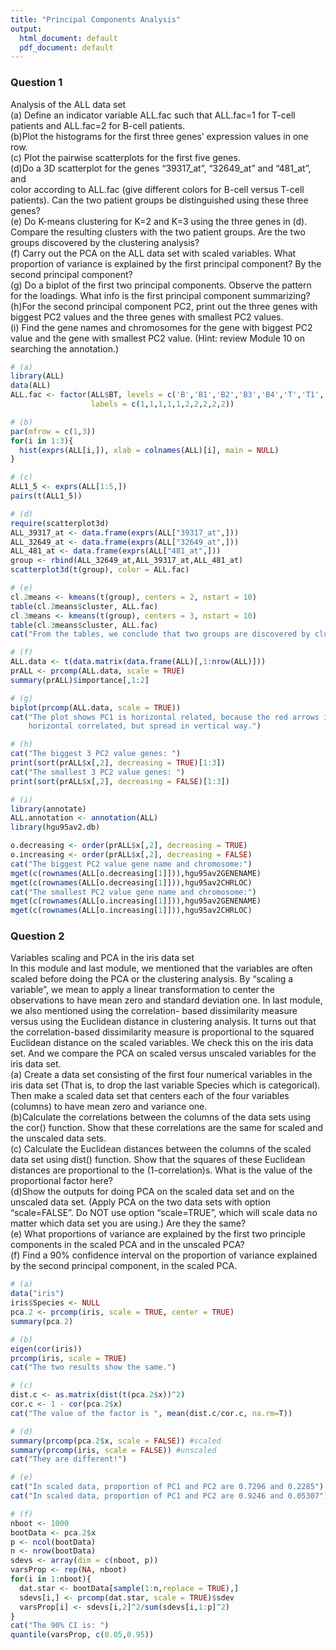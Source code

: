 ```yaml
---
title: "Principal Components Analysis"
output:
  html_document: default
  pdf_document: default
---
```


### Question 1
Analysis of the ALL data set\
(a) Define an indicator variable ALL.fac such that ALL.fac=1 for T-cell patients
and ALL.fac=2 for B-cell patients.\
(b)Plot the histograms for the first three genes’ expression values in one row.\
(c) Plot the pairwise scatterplots for the first five genes.\
(d)Do a 3D scatterplot for the genes “39317_at”, “32649_at” and “481_at”, and\
color according to ALL.fac (give different colors for B-cell versus T-cell patients). Can the two patient groups be distinguished using these three genes?\
(e) Do K-means clustering for K=2 and K=3 using the three genes in (d). Compare the resulting clusters with the two patient groups. Are the two groups discovered by the clustering analysis?\
(f) Carry out the PCA on the ALL data set with scaled variables. What proportion of variance is explained by the first principal component? By the second principal component?\
(g) Do a biplot of the first two principal components. Observe the pattern for the loadings. What info is the first principal component summarizing?\
(h)For the second principal component PC2, print out the three genes with biggest PC2 values and the three genes with smallest PC2 values.\
(i) Find the gene names and chromosomes for the gene with biggest PC2 value and the gene with smallest PC2 value. (Hint: review Module 10 on searching the annotation.)\

```r
# (a)
library(ALL)
data(ALL)
ALL.fac <- factor(ALL$BT, levels = c('B','B1','B2','B3','B4','T','T1','T2','T3','T4'), 
                  labels = c(1,1,1,1,1,2,2,2,2,2))

# (b)
par(mfrow = c(1,3))
for(i in 1:3){
  hist(exprs(ALL[i,]), xlab = colnames(ALL)[i], main = NULL)
}

# (c)
ALL1_5 <- exprs(ALL[1:5,])
pairs(t(ALL1_5))

# (d)
require(scatterplot3d)
ALL_39317_at <- data.frame(exprs(ALL["39317_at",]))
ALL_32649_at <- data.frame(exprs(ALL["32649_at",]))
ALL_481_at <- data.frame(exprs(ALL["481_at",]))
group <- rbind(ALL_32649_at,ALL_39317_at,ALL_481_at)
scatterplot3d(t(group), color = ALL.fac)

# (e)
cl.2means <- kmeans(t(group), centers = 2, nstart = 10)
table(cl.2means$cluster, ALL.fac)
cl.3means <- kmeans(t(group), centers = 3, nstart = 10)
table(cl.3means$cluster, ALL.fac)
cat("From the tables, we conclude that two groups are discovered by clusters.")

# (f)
ALL.data <- t(data.matrix(data.frame(ALL)[,1:nrow(ALL)]))
prALL <- prcomp(ALL.data, scale = TRUE)
summary(prALL)$importance[,1:2]

# (g)
biplot(prcomp(ALL.data, scale = TRUE))
cat("The plot shows PC1 is horizontal related, because the red arrows indicate they are
    horizontal correlated, but spread in vertical way.")

# (h)
cat("The biggest 3 PC2 value genes: ")
print(sort(prALL$x[,2], decreasing = TRUE)[1:3])
cat("The smallest 3 PC2 value genes: ")
print(sort(prALL$x[,2], decreasing = FALSE)[1:3])

# (i)
library(annotate)
ALL.annotation <- annotation(ALL)
library(hgu95av2.db)

o.decreasing <- order(prALL$x[,2], decreasing = TRUE)
o.increasing <- order(prALL$x[,2], decreasing = FALSE)
cat("The biggest PC2 value gene name and chromosome:")
mget(c(rownames(ALL[o.decreasing[1]])),hgu95av2GENENAME)
mget(c(rownames(ALL[o.decreasing[1]])),hgu95av2CHRLOC)
cat("The smallest PC2 value gene name and chromosome:")
mget(c(rownames(ALL[o.increasing[1]])),hgu95av2GENENAME)
mget(c(rownames(ALL[o.increasing[1]])),hgu95av2CHRLOC)

```

### Question 2
Variables scaling and PCA in the iris data set\
In this module and last module, we mentioned that the variables are often scaled before doing the PCA or the clustering analysis. By “scaling a variable”, we mean to apply a linear transformation to center the observations to have mean zero and standard deviation one. In last module, we also mentioned using the correlation- based dissimilarity measure versus using the Euclidean distance in clustering analysis. It turns out that the correlation-based dissimilarity measure is proportional to the squared Euclidean distance on the scaled variables. We check this on the iris data set. And we compare the PCA on scaled versus unscaled variables for the iris data set.\
(a) Create a data set consisting of the first four numerical variables in the iris data set (That is, to drop the last variable Species which is categorical). Then make a scaled data set that centers each of the four variables (columns) to have mean zero and variance one.\
(b)Calculate the correlations between the columns of the data sets using the cor() function. Show that these correlations are the same for scaled and the unscaled data sets.\
(c) Calculate the Euclidean distances between the columns of the scaled data set using dist() function. Show that the squares of these Euclidean distances are proportional to the (1-correlation)s. What is the value of the proportional factor here?\
(d)Show the outputs for doing PCA on the scaled data set and on the unscaled data set. (Apply PCA on the two data sets with option “scale=FALSE”. Do NOT use option “scale=TRUE”, which will scale data no matter which data set you are using.) Are they the same?\
(e) What proportions of variance are explained by the first two principle components in the scaled PCA and in the unscaled PCA?\
(f) Find a 90% confidence interval on the proportion of variance explained by the second principal component, in the scaled PCA.\

```r
# (a)
data("iris")
iris$Species <- NULL
pca.2 <- prcomp(iris, scale = TRUE, center = TRUE)
summary(pca.2)

# (b)
eigen(cor(iris))
prcomp(iris, scale = TRUE)
cat("The two results show the same.")

# (c)
dist.c <- as.matrix(dist(t(pca.2$x))^2)
cor.c <- 1 - cor(pca.2$x)
cat("The value of the factor is ", mean(dist.c/cor.c, na.rm=T))

# (d)
summary(prcomp(pca.2$x, scale = FALSE)) #scaled
summary(prcomp(iris, scale = FALSE)) #unscaled
cat("They are different!")

# (e)
cat("In scaled data, proportion of PC1 and PC2 are 0.7296 and 0.2285")
cat("In scaled data, proportion of PC1 and PC2 are 0.9246 and 0.05307")

# (f)
nboot <- 1000
bootData <- pca.2$x
p <- ncol(bootData)
n <- nrow(bootData)
sdevs <- array(dim = c(nboot, p))
varsProp <- rep(NA, nboot)
for(i in 1:nboot){
  dat.star <- bootData[sample(1:n,replace = TRUE),]
  sdevs[i,] <- prcomp(dat.star, scale = TRUE)$sdev
  varsProp[i] <- sdevs[i,2]^2/sum(sdevs[i,1:p]^2)
}
cat("The 90% CI is: ")
quantile(varsProp, c(0.05,0.95))
```

